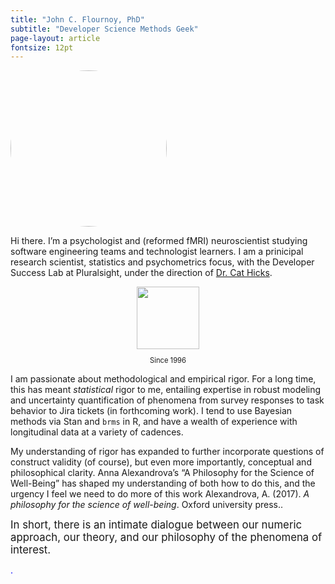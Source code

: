 ```yaml
---
title: "John C. Flournoy, PhD"
subtitle: "Developer Science Methods Geek"
page-layout: article
fontsize: 12pt
---
```



![](profile_drawing.png){fig-alt='A picture of my face, smiling' style="border-radius: 50%; width: 250px; height: 250px; object-fit: cover" fig-align='center' }

Hi there. I'm a psychologist and (reformed fMRI) neuroscientist studying software engineering teams and technologist learners. I am a prinicipal research scientist, statistics and psychometrics focus, with the Developer Success Lab at Pluralsight, under the direction of [Dr. Cat Hicks](https://www.drcathicks.com/).

:::{.column-margin style="font-size: 80%; text-align: center"}

![](under-construction90s-90s.gif){fig-alt='Under construction 90s gif' width="100px"}

Since 1996

:::

I am passionate about methodological and empirical rigor. For a long time, this has meant _statistical_ rigor to me, entailing expertise in robust modeling and uncertainty quantification of phenomena from survey responses to task behavior to Jira tickets (in forthcoming work). I tend to use Bayesian methods via Stan and `brms` in R, and have a wealth of experience with longitudinal data at a variety of cadences.

My understanding of rigor has expanded to further incorporate questions of construct validity (of course), but even more importantly, conceptual and philosophical clarity. Anna Alexandrova's "A Philosophy for the Science of Well-Being" has shaped my understanding of both how to do this, and the urgency I feel we need to do more of this work [Alexandrova, A. (2017). _A philosophy for the science of well-being_. Oxford university press.]{.aside}.

<big>In short, there is an intimate dialogue between our numeric approach, our theory, and our philosophy of the phenomena of interest.</big>


<a href="trophy.html" style='text-decoration:none; color: blue'>.</a>

